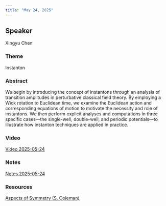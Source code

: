 ```yaml
---
title: "May 24, 2025"
---
```


## Speaker
Xingyu Chen

### Theme
Instanton

### Abstract
We begin by introducing the concept of instantons through an analysis of transition amplitudes in perturbative classical field theory. By employing a Wick rotation to Euclidean time, we examine the Euclidean action and corresponding equations of motion to motivate the necessity and role of instantons. We then perform explicit analyses and computations in three specific cases—the single-well, double-well, and periodic potentials—to illustrate how instanton techniques are applied in practice.

### Video  
[Video 2025-05-24](https://drive.google.com/file/d/1_a5mOn2i7_E6AuoEyurlk6oSTUXua8u1/view?usp=sharing)

### Notes  
[Notes 2025-05-24](https://drive.google.com/file/d/1qA1gvps7zProW4AcSQCBBoClisEx4Y8j/view?usp=sharing)

### Resources  
[Aspects of Symmetry (S. Coleman)](https://drive.google.com/file/d/1fihgB2jqkZL_hLNyaaRMoEFHV147fvMx/view?usp=sharing)